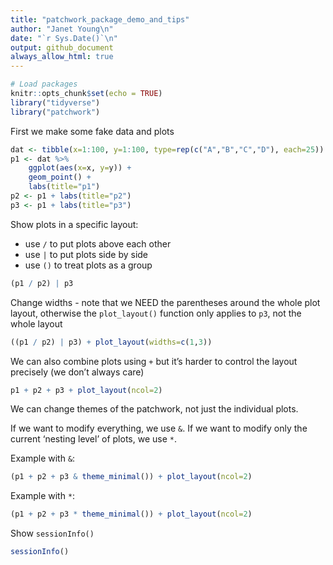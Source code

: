 ```yaml
---
title: "patchwork_package_demo_and_tips"
author: "Janet Young\n"
date: "`r Sys.Date()`\n"
output: github_document
always_allow_html: true
---
```


```r
# Load packages 
knitr::opts_chunk$set(echo = TRUE)
library("tidyverse")
library("patchwork")
```

First we make some fake data and plots

```r
dat <- tibble(x=1:100, y=1:100, type=rep(c("A","B","C","D"), each=25))
p1 <- dat %>% 
    ggplot(aes(x=x, y=y)) +
    geom_point() + 
    labs(title="p1")
p2 <- p1 + labs(title="p2")
p3 <- p1 + labs(title="p3")
```


Show plots in a specific layout:

- use `/` to put plots above each other
- use `|` to put plots side by side
- use `()` to treat plots as a group

```r
(p1 / p2) | p3
```

Change widths - note that we NEED the parentheses around the whole plot layout, otherwise the `plot_layout()` function only applies to `p3`, not the whole layout


```r
((p1 / p2) | p3) + plot_layout(widths=c(1,3))
```



We can also combine plots using `+` but it's harder to control the layout precisely (we don't always care)

```r
p1 + p2 + p3 + plot_layout(ncol=2)
```


We can change themes of the patchwork, not just the individual plots.

If we want to modify everything, we use `&`. If we want to modify only the current 'nesting level' of plots, we use `*`.

Example with `&`:

```r
(p1 + p2 + p3 & theme_minimal()) + plot_layout(ncol=2) 
```

Example with `*`: 

```r
(p1 + p2 + p3 * theme_minimal()) + plot_layout(ncol=2)
```

Show `sessionInfo()`

```r
sessionInfo()
```



